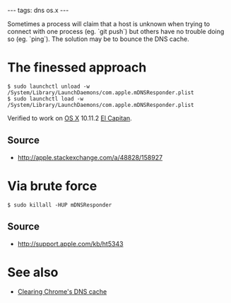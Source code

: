 ---
tags: dns os.x
---

Sometimes a process will claim that a host is unknown when trying to connect with one process (eg. `git push`) but others have no trouble doing so (eg. `ping`). The solution may be to bounce the DNS cache.

= The finessed approach =

<pre lang="shell">$ sudo launchctl unload -w /System/Library/LaunchDaemons/com.apple.mDNSResponder.plist
$ sudo launchctl load -w /System/Library/LaunchDaemons/com.apple.mDNSResponder.plist</pre>

Verified to work on [[OS X]] 10.11.2 [[El Capitan]].

== Source ==

* http://apple.stackexchange.com/a/48828/158927

= Via brute force =

<pre lang="shell">$ sudo killall -HUP mDNSResponder</pre>

== Source ==

* http://support.apple.com/kb/ht5343

= See also =

* [[Clearing Chrome's DNS cache]]
